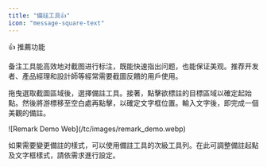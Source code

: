 ```yaml
---
title: "備註工具👍"
icon: "message-square-text"
---
```


<Tip>
  👍 推薦功能
</Tip>

备注工具能高效地对截图进行标注，既能快速指出问题，也能保证美观。推荐开发者、產品經理和設計師等經常需要截圖反饋的用戶使用。
  
拖曳選取截圖區域後，選擇備註工具。接著，點擊欲標註的目標區域以確定起始點。然後將游標移至空白處再點擊，以確定文字框位置。輸入文字後，即完成一個美觀的備註。

<Frame>
  ![Remark Demo Web](/tc/images/remark_demo.webp)
</Frame>

如果需要變更備註的樣式，可以使用備註工具的次級工具列。在此可調整備註起點及文字框樣式，請依需求進行設定。